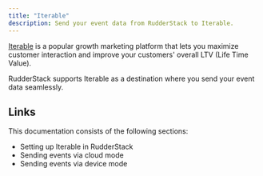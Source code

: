 ```yaml
---
title: "Iterable"
description: Send your event data from RudderStack to Iterable.
---
```


[Iterable](https://iterable.com/) is a popular growth marketing platform that lets you maximize customer interaction and improve your customers' overall LTV \(Life Time Value\).

RudderStack supports Iterable as a destination where you send your event data seamlessly.

## Links

This documentation consists of the following sections:

- <Link to="/destinations/streaming-destinations/iterable/setting-up-iterable/">Setting up Iterable in RudderStack</Link>
- <Link to="/destinations/streaming-destinations/iterable/iterable-cloud-mode/">Sending events via cloud mode</Link>
- <Link to="/destinations/streaming-destinations/iterable/iterable-device-mode/">Sending events via device mode</Link>